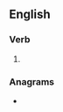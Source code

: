==English==

===Verb===
{{head|en|present participle}}

# {{present participle of|underdo|lang=en|nocat=1}}

===Anagrams===
* {{anagrams|en|a=ddeginnoru|derounding|redounding}}
